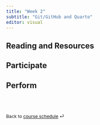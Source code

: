 ```yaml
---
title: "Week 2"
subtitle: "Git/GitHub and Quarto"
editor: visual
---
```


::: callout-important
:::

## Reading and Resources

<!-- ### Git/GitHub -->

<!-- 📖 [Create a personal access token (PAT)](https://docs.github.com/en/authentication/keeping-your-account-and-data-secure/creating-a-personal-access-token) -->

<!-- 📖 [Two-factor authentication](https://docs.github.com/en/authentication/securing-your-account-with-two-factor-authentication-2fa/configuring-two-factor-authentication) -->

<!-- 📖 [Git hands-on session within RStudio](https://inbo.github.io/git-course/course_rstudio.html) -->

<!-- 📖 [Happy Git and GitHub for the useR](https://happygitwithr.com/) -->

<!-- 📖 [Happier version control with Git and GitHub](https://bcjaeger.github.io/seminar-git/#1) -->

<!-- ### Markdown -->

<!-- 📖 [Markdown Tutorial](https://www.markdowntutorial.com/) -->

<!-- 📖 [Mastering Markdown GitHub Guides](https://guides.github.com/features/mastering-markdown/) -->

<!-- 📖 [Markdown Guide](https://www.markdownguide.org/getting-started/) -->

<!-- ### Quarto -->

<!-- 📖 [Quarto Website](https://quarto.org/) -->

<!-- 📖 [Get Started with Quarto](https://rstudio-conf-2022.github.io/get-started-quarto/) -->

<!-- 📖 [R for Data Science - Quarto](https://r4ds.hadley.nz/quarto) -->

## Participate

<!-- 🖥️ [Slides - Git/GitHub](/slides/04-git.html) -->

<!-- 🖥️ [Slides - Quarto](/slides/05-quarto.html) -->

## Perform

<!-- 📋 [Lab-00 Git/GitHub](/exercise/lab00-git.html) -->

<!-- 📋 [Lab-02 Quarto File](/exercise/lab02-quarto.html) -->

<!-- 📋 [Lab-03 Markdown](/exercise/lab03-markdown.html) -->

<!-- 📋 [Lab-04 Code Chunk](/exercise/lab04-chunk.html) -->

<br><br>

::: {style="font-size: 0.875em;"}
Back to [course schedule](/ "Course schedule") ⏎
:::
